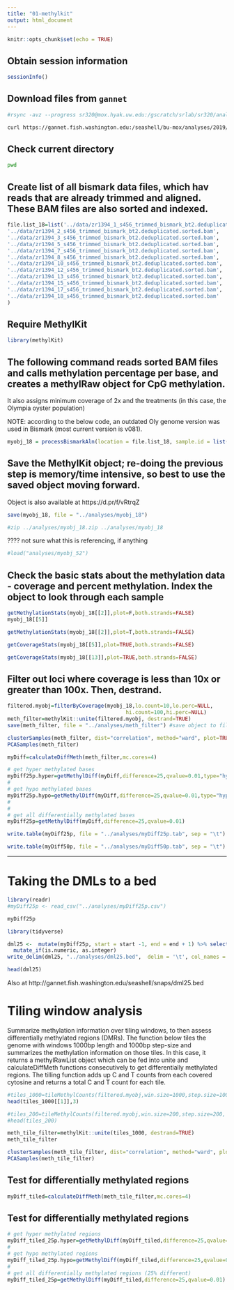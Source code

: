 ```yaml
---
title: "01-methylkit"
output: html_document
---
```


```r
knitr::opts_chunk$set(echo = TRUE)
```

## Obtain session information

```r
sessionInfo()
```

## Download files from `gannet`

```bash
#rsync -avz --progress sr320@mox.hyak.uw.edu:/gscratch/srlab/sr320/analyses/2019/0327/*bismark_bt2.deduplicated.sorted.bam ../analyses/
```


```bash
curl https://gannet.fish.washington.edu:/seashell/bu-mox/analyses/2019/0327/{*}bismark_bt2.deduplicated.sorted.bam ../analyses/
```


## Check current directory 

```bash
pwd
```

## Create list of all bismark data files, which hav reads that are already trimmed and aligned. These BAM files are also sorted and indexed. 

```r
file.list_18=list('../data/zr1394_1_s456_trimmed_bismark_bt2.deduplicated.sorted.bam',
'../data/zr1394_2_s456_trimmed_bismark_bt2.deduplicated.sorted.bam',
'../data/zr1394_3_s456_trimmed_bismark_bt2.deduplicated.sorted.bam',                            		   						 	'../data/zr1394_4_s456_trimmed_bismark_bt2.deduplicated.sorted.bam',
'../data/zr1394_5_s456_trimmed_bismark_bt2.deduplicated.sorted.bam',                              '../data/zr1394_6_s456_trimmed_bismark_bt2.deduplicated.sorted.bam',
'../data/zr1394_7_s456_trimmed_bismark_bt2.deduplicated.sorted.bam',
'../data/zr1394_8_s456_trimmed_bismark_bt2.deduplicated.sorted.bam',                            		   						 	'../data/zr1394_9_s456_trimmed_bismark_bt2.deduplicated.sorted.bam',
'../data/zr1394_10_s456_trimmed_bismark_bt2.deduplicated.sorted.bam',                              '../data/zr1394_11_s456_trimmed_bismark_bt2.deduplicated.sorted.bam',
'../data/zr1394_12_s456_trimmed_bismark_bt2.deduplicated.sorted.bam',
'../data/zr1394_13_s456_trimmed_bismark_bt2.deduplicated.sorted.bam',                            		   						 	'../data/zr1394_14_s456_trimmed_bismark_bt2.deduplicated.sorted.bam',
'../data/zr1394_15_s456_trimmed_bismark_bt2.deduplicated.sorted.bam',                              '../data/zr1394_16_s456_trimmed_bismark_bt2.deduplicated.sorted.bam',
'../data/zr1394_17_s456_trimmed_bismark_bt2.deduplicated.sorted.bam',
'../data/zr1394_18_s456_trimmed_bismark_bt2.deduplicated.sorted.bam'
)
```

## Require MethylKit 

```r
library(methylKit)
```

## The following command reads sorted BAM files and calls methylation percentage per base, and creates a methylRaw object for CpG methylation.
It also assigns minimum coverage of 2x and the treatments (in this case, the Olympia oyster population)

NOTE: according to the below code, an outdated Oly genome version was used in Bismark (most current version is v081). 

```r
myobj_18 = processBismarkAln(location = file.list_18, sample.id = list("1","2","3","4","5","6","7","8","9","10","11","12","13","14","15","16","17","18"), assembly = "v071", read.context="CpG", mincov=2, treatment = c(0,0,0,0,0,0,0,0,0,1,1,1,1,1,1,1,1,1))
```

## Save the MethylKit object; re-doing the previous step is memory/time intensive, so best to use the saved object moving forward. 

Object is also available at https://d.pr/f/vRtrqZ


```r
save(myobj_18, file = "../analyses/myobj_18")
```


```bash
#zip ../analyses/myobj_18.zip ../analyses/myobj_18
```

???? not sure what this is referencing, if anything 

```r
#load("analyses/myobj_52")
```

## Check the basic stats about the methylation data - coverage and percent methylation. Index the object to look through each sample

```r
getMethylationStats(myobj_18[[2]],plot=F,both.strands=FALSE)
myobj_18[[5]]
```

```r
getMethylationStats(myobj_18[[2]],plot=T,both.strands=FALSE)
```

```r
getCoverageStats(myobj_18[[5]],plot=TRUE,both.strands=FALSE)
```

```r
getCoverageStats(myobj_18[[13]],plot=TRUE,both.strands=FALSE)
```

## Filter out loci where coverage is less than 10x or greater than 100x. Then, destrand. 

```r
filtered.myobj=filterByCoverage(myobj_18,lo.count=10,lo.perc=NULL,
                                      hi.count=100,hi.perc=NULL)
meth_filter=methylKit::unite(filtered.myobj, destrand=TRUE)
save(meth_filter, file = "../analyses/meth_filter") #save object to file 

clusterSamples(meth_filter, dist="correlation", method="ward", plot=TRUE)
PCASamples(meth_filter)
```


```r
myDiff=calculateDiffMeth(meth_filter,mc.cores=4)
```

```r
# get hyper methylated bases
myDiff25p.hyper=getMethylDiff(myDiff,difference=25,qvalue=0.01,type="hyper")
#
# get hypo methylated bases
myDiff25p.hypo=getMethylDiff(myDiff,difference=25,qvalue=0.01,type="hypo")
#
#
# get all differentially methylated bases
myDiff25p=getMethylDiff(myDiff,difference=25,qvalue=0.01)
```


```r
write.table(myDiff25p, file = "../analyses/myDiff25p.tab", sep = "\t")
```


```r
write.table(myDiff50p, file = "../analyses/myDiff50p.tab", sep = "\t")
```



---
# Taking the DMLs to a bed

```r
library(readr)
#myDiff25p <- read_csv("../analyses/myDiff25p.csv")

```


```r
myDiff25p
```


```r
library(tidyverse)
```


```r
dml25 <-  mutate(myDiff25p, start = start -1, end = end + 1) %>% select(chr, start, end, meth.diff) %>%
  mutate_if(is.numeric, as.integer)
write_delim(dml25, "../analyses/dml25.bed",  delim = '\t', col_names = FALSE)
```

```r
head(dml25)
```

Also at http://gannet.fish.washington.edu/seashell/snaps/dml25.bed

# Tiling window analysis 

Summarize methylation information over tiling windows, to then assess differentially methylated regions (DMRs). The function below tiles the genome with windows 1000bp length and 1000bp step-size and summarizes the methylation information on those tiles. In this case, it returns a methylRawList object which can be fed into unite and calculateDiffMeth functions consecutively to get differentially methylated regions. The tilling function adds up C and T counts from each covered cytosine and returns a total C and T count for each tile.

```r
#tiles_1000=tileMethylCounts(filtered.myobj,win.size=1000,step.size=1000, mc.cores=4)
head(tiles_1000[[1]],3)

#tiles_200=tileMethylCounts(filtered.myobj,win.size=200,step.size=200, mc.cores=4)
#head(tiles_200)
```

```r
meth_tile_filter=methylKit::unite(tiles_1000, destrand=TRUE)
meth_tile_filter 

clusterSamples(meth_tile_filter, dist="correlation", method="ward", plot=TRUE)
PCASamples(meth_tile_filter)
```

## Test for differentially methylated regions 

```r
myDiff_tiled=calculateDiffMeth(meth_tile_filter,mc.cores=4)
```

## Test for differentially methylated regions 

```r
# get hyper methylated regions 
myDiff_tiled_25p.hyper=getMethylDiff(myDiff_tiled,difference=25,qvalue=0.01,type="hyper")
#
# get hypo methylated regions
myDiff_tiled_25p.hypo=getMethylDiff(myDiff_tiled,difference=25,qvalue=0.01,type="hypo")
#
# get all differentially methylated regions (25% different)
myDiff_tiled_25p=getMethylDiff(myDiff_tiled,difference=25,qvalue=0.01) #only 2 regions! 
```